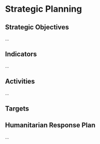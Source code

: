 # Strategic Planning

## Strategic Objectives
...

## Indicators
...

## Activities
...

## Targets

## Humanitarian Response Plan
...
